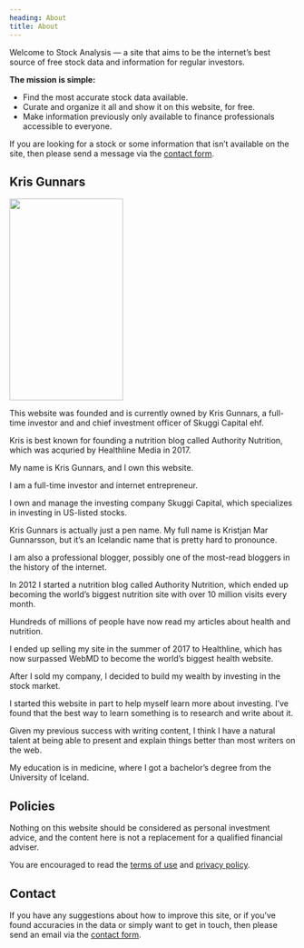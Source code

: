 ```yaml
---
heading: About
title: About
---
```


Welcome to Stock Analysis — a site that aims to be the internet’s best source of free stock data and information for regular investors.

**The mission is simple:**

-  Find the most accurate stock data available.
-  Curate and organize it all and show it on this website, for free.
-  Make information previously only available to finance professionals accessible to everyone.

If you are looking for a stock or some information that isn’t available on the site, then please send a message via the [contact form](/contact/).

## Kris Gunnars

<img
	src="/img/kris-gunnars.jpg"
	width="200"
	height="355"
	className="right-image"
	loading="lazy"
/>

This website was founded and is currently owned by Kris Gunnars, a full-time investor and and chief investment officer of Skuggi Capital ehf.

Kris is best known for founding a nutrition blog called Authority Nutrition, which was acquried by Healthline Media in 2017.

My name is Kris Gunnars, and I own this website.

I am a full-time investor and internet entrepreneur.

I own and manage the investing company Skuggi Capital, which specializes in investing in US-listed stocks.

Kris Gunnars is actually just a pen name. My full name is Kristjan Mar Gunnarsson, but it’s an Icelandic name that is pretty hard to pronounce.

I am also a professional blogger, possibly one of the most-read bloggers in the history of the internet.

In 2012 I started a nutrition blog called Authority Nutrition, which ended up becoming the world’s biggest nutrition site with over 10 million visits every month.

Hundreds of millions of people have now read my articles about health and nutrition.

I ended up selling my site in the summer of 2017 to Healthline, which has now surpassed WebMD to become the world’s biggest health website.

After I sold my company, I decided to build my wealth by investing in the stock market.

I started this website in part to help myself learn more about investing. I’ve found that the best way to learn something is to research and write about it.

Given my previous success with writing content, I think I have a natural talent at being able to present and explain things better than most writers on the web.

My education is in medicine, where I got a bachelor’s degree from the University of Iceland.

## Policies

Nothing on this website should be considered as personal investment advice, and the content here is not a replacement for a qualified financial adviser.

You are encouraged to read the [terms of use](/terms-of-use/) and [privacy policy](/privacy-policy/).

## Contact

If you have any suggestions about how to improve this site, or if you’ve found accuracies in the data or simply want to get in touch, then please send an email via the [contact form](/contact/).
